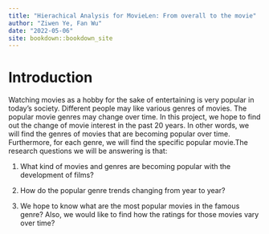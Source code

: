 ```yaml
--- 
title: "Hierachical Analysis for MovieLen: From overall to the movie"
author: "Ziwen Ye, Fan Wu"
date: "2022-05-06"
site: bookdown::bookdown_site
---
```


# Introduction
Watching movies as a hobby for the sake of entertaining is very popular in today's society. Different people may like various genres of movies. The popular movie genres may change over time. In this project, we hope to find out the change of movie interest in the past 20 years. In other words, we will find the genres of movies that are becoming popular over time. Furthermore, for each genre, we will find the specific popular movie.The research questions we will be answering is that: 

1. What kind of movies and genres are becoming popular with the development of films? 

2. How do the popular genre trends changing from year to year?

3. We hope to know what are the most popular movies in the famous genre? Also, we would like to find how the ratings for those movies vary over time?
